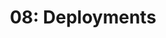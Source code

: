 ---
title: '08: Deployments'
summary: 'Complete and deploy splash page for FarmTech. Present and hand over finished FarmTech designs.'
start: '2025-01-28'
duration: '4 days'
owner:
    image: '@images/avatars/kb.jpg'
    title: 'kb'
status: 'Slated'
---